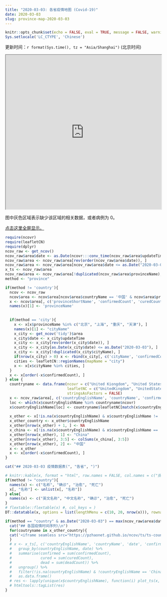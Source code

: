 ```yaml
---
title: "2020-03-03: 各省疫情地图 (Covid-19)"
date: 2020-03-03
slug: province-map-2020-03-03
---
```


```r
knitr::opts_chunk$set(echo = FALSE, eval = TRUE, message = FALSE, warning = FALSE, error = FALSE)
Sys.setlocale('LC_CTYPE', 'Chinese')
```

更新时间：`r format(Sys.time(), tz = "Asia/Shanghai")` (北京时间)

<iframe seamless src="https://pzhaonet.github.io/ncov/leaflet/leafmap-province-2020-03-03.html" width="100%" height="500"></iframe>

图中灰色区域表示缺少该区域的相关数据，或者病例为 0。

[点击这里全屏显示。](https://pzhaonet.github.io/ncov/leaflet/leafmap-province-2020-03-03.html)


```r
require(ncovr)
require(leafletCN)
require(dplyr)
ncov_raw <- get_ncov()
ncov_raw$area$date <- as.Date(ncovr:::conv_time(ncov_raw$area$updateTime))
ncov_raw$area <- ncov_raw$area[rev(order(ncov_raw$area$date)), ]
ncov_raw$area <- ncov_raw$area[ncov_raw$area$date <= as.Date("2020-03-03"), ]
x_ts <- ncov_raw$area
ncov_raw$area <- ncov_raw$area[!duplicated(ncov_raw$area$provinceName), ]
method <- "province"

if(method != 'country'){
  ncov <- ncov_raw
  ncov$area <- ncov$area[ncov$area$countryName == '中国' & ncov$area$provinceName != '待明确地区' , ]
  x <- ncov$area[, c('provinceShortName', 'confirmedCount', 'curedCount', 'deadCount')]
  names(x)[1] <- 'provinceName'
  
  
  if(method == 'city'){
    x <- x[x$provinceName %in% c("北京", "上海", "重庆", "天津"), ]
    names(x)[1] <- "cityName"
    x_city <- get_ncov('tidy')$area
    x_city$date <- x_city$updateTime
    x_city <- x_city[rev(order(x_city$date)), ]
    x_city <- x_city[as.Date(x_city$date) <= as.Date("2020-03-03"), ]
    x_city <- x_city[!duplicated(x_city$cityName), ]
    if(nrow(x_city) > 0) x <- rbind(x_city[, c('cityName', 'confirmedCount', 'curedCount', 'deadCount')], x)
    cities <- leafletCN::regionNames(mapName = "city")
    x <- x[x$cityName %in% cities, ]
  }
  x <- x[order(-x$confirmedCount), ]
} else {
  countryname <- data.frame(ncovr = c("United Kiongdom", "United States of America", "New Zealand", "Kampuchea (Cambodia )"),
                            leafletNC = c("UnitedKingdom", "UnitedStates", "NewZealand", "Cambodia"), 
                            stringsAsFactors = FALSE)
  x <- ncov_raw$area[, c('countryEnglishName', 'countryName', 'confirmedCount', 'curedCount', 'deadCount')]
  loc <- which(x$countryEnglishName %in% countryname$ncovr)
  x$countryEnglishName[loc] <- countryname$leafletNC[match(x$countryEnglishName[loc], countryname$ncovr)]
  
  x_other <- x[!is.na(x$countryEnglishName) & x$countryEnglishName != 'China', ]
  x_other_country <- x_other$countryEnglishName
  x_other[nrow(x_other) + 1, ] <- NA
  x_china <- x[!is.na(x$countryEnglishName) & x$countryEnglishName == 'China', ] 
  x_other[nrow(x_other), 1] <- "China"
  x_other[nrow(x_other), 3:5] <- colSums(x_china[, 3:5])
  x_other[nrow(x_other), 2] <- "中国"
  x <- x_other
  x <- x[order(-x$confirmedCount), ]
}
```

```r
cat("## 2020-03-03 疫情数据表(", "各省", ")")
```

```r
# knitr::kable(x, format = "html", row.names = FALSE, col.names = c("排序", "名称", "确诊", "治愈", "死亡"))
if(method != "country"){
  names(x) <- c("名称", "确诊", "治愈", "死亡")
  x[, "名称"] <- unlist(x[, "名称"])
} else{
  names(x) <- c("英文名称", "中文名称", "确诊", "治愈", "死亡")
}
# flextable::flextable(x) #, col_keys = )
DT::datatable(x, options = list(lengthMenu = c(10, 20, nrow(x))), rownames =as.character(1:nrow(x)))
```

```r
if(method == "country" & as.Date("2020-03-03") == max(ncov_raw$area$date, na.rm = TRUE)){
  cat("## 各国疫情时间序列\\n")
  for(coutryname in x_other_country){
  cat('<iframe seamless src="https://pzhaonet.github.io/ncov/ts/ts-country-', coutryname, '.html" width="100%" height="400"></iframe>\\n', sep = '')
  }
  # x <- x_ts[, c('countryEnglishName', 'countryName', 'date', 'confirmedCount', 'curedCount', 'deadCount')] %>% 
  #   group_by(countryEnglishName, date) %>% 
  #   summarise(confirmed = sum(confirmedCount), 
  #             cured = sum(curedCount), 
  #             dead = sum(deadCount)) %>% 
  #   ungroup() %>% 
  #   filter(!is.na(countryEnglishName) & !countryEnglishName == 'China') %>% 
  #   as.data.frame()
  # res <- lapply(unique(x$countryEnglishName), function(i) plot_ts(x, area = i, area_col = "countryEnglishName", date_col = "date", ts_col = c("confirmed", "cured", "dead")))
  # htmltools::tagList(res)
}
```

